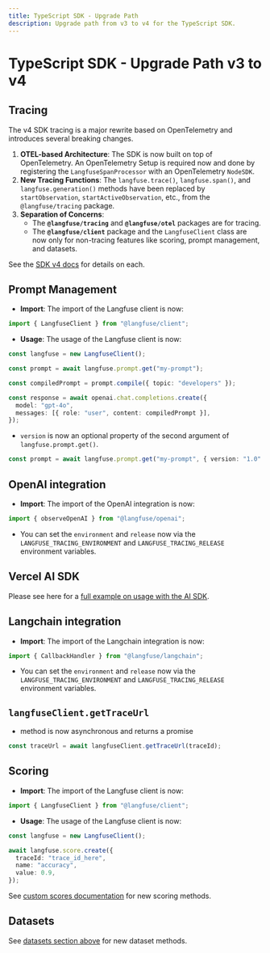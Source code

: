 ```yaml
---
title: TypeScript SDK - Upgrade Path
description: Upgrade path from v3 to v4 for the TypeScript SDK.
---
```


# TypeScript SDK - Upgrade Path v3 to v4

## Tracing

The v4 SDK tracing is a major rewrite based on OpenTelemetry and introduces several breaking changes.

1.  **OTEL-based Architecture**: The SDK is now built on top of OpenTelemetry. An OpenTelemetry Setup is required now and done by registering the `LangfuseSpanProcessor` with an OpenTelemetry `NodeSDK`.
2.  **New Tracing Functions**: The `langfuse.trace()`, `langfuse.span()`, and `langfuse.generation()` methods have been replaced by `startObservation`, `startActiveObservation`, etc., from the `@langfuse/tracing` package.
3.  **Separation of Concerns**:
    - The **`@langfuse/tracing`** and **`@langfuse/otel`** packages are for tracing.
    - The **`@langfuse/client`** package and the `LangfuseClient` class are now only for non-tracing features like scoring, prompt management, and datasets.

See the [SDK v4 docs](/docs/observability/sdk/typescript/overview) for details on each.

## Prompt Management

- **Import**: The import of the Langfuse client is now:

```typescript
import { LangfuseClient } from "@langfuse/client";
```

- **Usage**: The usage of the Langfuse client is now:

```typescript
const langfuse = new LangfuseClient();

const prompt = await langfuse.prompt.get("my-prompt");

const compiledPrompt = prompt.compile({ topic: "developers" });

const response = await openai.chat.completions.create({
  model: "gpt-4o",
  messages: [{ role: "user", content: compiledPrompt }],
});
```

- `version` is now an optional property of the second argument of `langfuse.prompt.get()`.

```typescript
const prompt = await langfuse.prompt.get("my-prompt", { version: "1.0" });
```

## OpenAI integration

- **Import**: The import of the OpenAI integration is now:

```typescript
import { observeOpenAI } from "@langfuse/openai";
```

- You can set the `environment` and `release` now via the `LANGFUSE_TRACING_ENVIRONMENT` and `LANGFUSE_TRACING_RELEASE` environment variables.

## Vercel AI SDK

Please see here for a [full example on usage with the AI SDK](/docs/observability/sdk/typescript/instrumentation#vercel-ai-sdk).

## Langchain integration

- **Import**: The import of the Langchain integration is now:

```typescript
import { CallbackHandler } from "@langfuse/langchain";
```

- You can set the `environment` and `release` now via the `LANGFUSE_TRACING_ENVIRONMENT` and `LANGFUSE_TRACING_RELEASE` environment variables.

## `langfuseClient.getTraceUrl`

- method is now asynchronous and returns a promise

```typescript
const traceUrl = await langfuseClient.getTraceUrl(traceId);
```

## Scoring

- **Import**: The import of the Langfuse client is now:

```typescript
import { LangfuseClient } from "@langfuse/client";
```

- **Usage**: The usage of the Langfuse client is now:

```typescript
const langfuse = new LangfuseClient();

await langfuse.score.create({
  traceId: "trace_id_here",
  name: "accuracy",
  value: 0.9,
});
```

See [custom scores documentation](/docs/evaluation/evaluation-methods/custom-scores) for new scoring methods.

## Datasets

See [datasets section above](#datasets) for new dataset methods.
